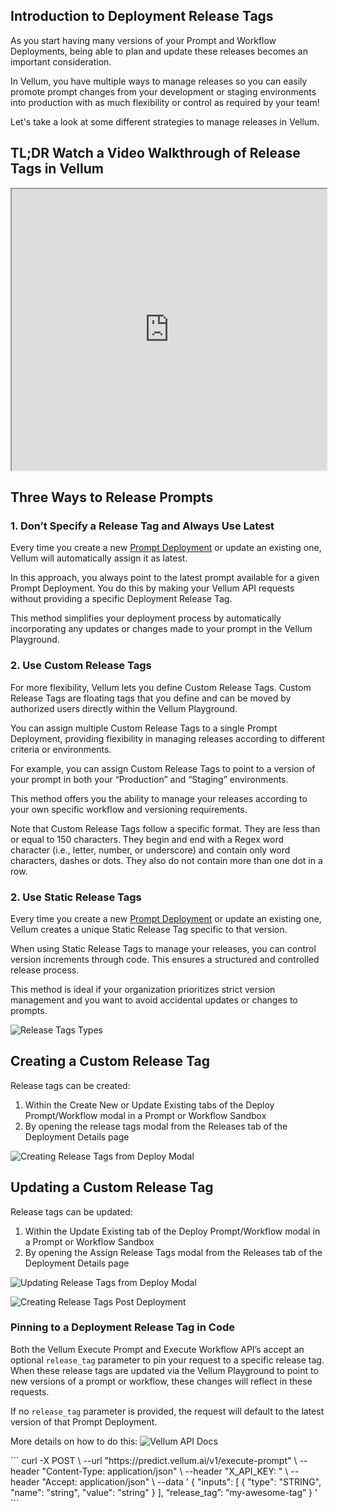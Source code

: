 ## Introduction to Deployment Release Tags
As you start having many versions of your Prompt and Workflow Deployments, being able to plan and update these releases becomes an important consideration. 

In Vellum, you have multiple ways to manage releases so you can easily promote prompt changes from your development or staging environments into production with as much flexibility or control as required by your team!

Let's take a look at some different strategies to manage releases in Vellum.

## TL;DR Watch a Video Walkthrough of Release Tags in Vellum
<iframe src="https://www.loom.com/share/e6da73037c984c799e00558b3919217c?sid=48de73e8-d18f-4bfd-848a-0374f18a625b"
  width="100%"
  height="450px"
></iframe>


## Three Ways to Release Prompts

### 1. Don’t Specify a Release Tag and Always Use Latest

Every time you create a new [Prompt Deployment](/help-center/deployments/prompt-lifecycle-management) or update an existing one, Vellum will automatically assign it as latest. 

In this approach, you always point to the latest prompt available for a given Prompt Deployment. You do this by making your Vellum API requests without providing a specific Deployment Release Tag.

This method simplifies your deployment process by automatically incorporating any updates or changes made to your prompt in the Vellum Playground.

### 2. Use Custom Release Tags

For more flexibility, Vellum lets you define Custom Release Tags. Custom Release Tags are floating tags that you define and can be moved by authorized users directly within the Vellum Playground. 

You can assign multiple Custom Release Tags to a single Prompt Deployment, providing flexibility in managing releases according to different criteria or environments. 

For example, you can assign Custom Release Tags to point to a version of your prompt in both your “Production” and “Staging” environments.

This method offers you the ability to manage your releases according to your own specific workflow and versioning requirements.

<Callout intent="info">
Note that Custom Release Tags follow a specific format. They are less than or equal to 150 characters. They begin and end with a Regex word character (i.e., letter, number, or underscore) and contain only word characters, dashes or dots. They also do not contain more than one dot in a row.
</Callout>

### 2. Use Static Release Tags

Every time you create a new [Prompt Deployment](/help-center/deployments/prompt-lifecycle-management#changing-prompts-in-production) or update an existing one, Vellum creates a unique Static Release Tag specific to that version.

When using Static Release Tags to manage your releases, you can control version increments through code. This ensures a structured and controlled release process. 

This method is ideal if your organization prioritizes strict version management and you want to avoid accidental updates or changes to prompts.

![Release Tags Types](https://storage.googleapis.com/vellum-public/help-docs/release-tags-types.png)

## Creating a Custom Release Tag

Release tags can be created:

1. Within the Create New or Update Existing tabs of the Deploy Prompt/Workflow modal in a Prompt or Workflow Sandbox
2. By opening the release tags modal from the Releases tab of the Deployment Details page

![Creating Release Tags from Deploy Modal](https://storage.googleapis.com/vellum-public/help-docs/release-tags-on-deploy%20.png)


## Updating a Custom Release Tag

Release tags can be updated:

1. Within the Update Existing tab of the Deploy Prompt/Workflow modal in a Prompt or Workflow Sandbox
2. By opening the Assign Release Tags modal from the Releases tab of the Deployment Details page

![Updating Release Tags from Deploy Modal](https://storage.googleapis.com/vellum-public/help-docs/release-tags-update-on-deploy.png)

![Creating Release Tags Post Deployment](https://storage.googleapis.com/vellum-public/help-docs/release-tags-post-deploy.png)


### Pinning to a Deployment Release Tag in Code

Both the Vellum Execute Prompt and Execute Workflow API’s accept an optional `release_tag` parameter to pin your request to a specific release tag. When these release tags are updated via the Vellum Playground to point to new versions of a prompt or workflow, these changes will reflect in these requests.

If no `release_tag` parameter is provided, the request will default to the latest version of that Prompt Deployment.

More details on how to do this: ![Vellum API Docs](https://docs.vellum.ai/api-reference/api-reference/execute-prompt)

<CodeBlock title="Example">
```
curl -X POST \
--url "https://predict.vellum.ai/v1/execute-prompt" \
--header "Content-Type: application/json" \
--header "X_API_KEY: <apiKey>" \
--header "Accept: application/json" \
--data '
{
  "inputs": [
    {
      "type": "STRING",
      "name": "string",
      "value": "string"
    }
  ],
  “release_tag”: “my-awesome-tag”
}
  '
```
</CodeBlock>
